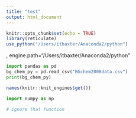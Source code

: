 ```yaml
---
title: "test"
output: html_document
---
```


```r
knitr::opts_chunk$set(echo = TRUE)
library(reticulate)
use_python("/Users/itbaxter/Anaconda2/python")
```

, engine.path="/Users/itbaxter/Anaconda2/python"

```python
import pandas as pd
bg_chem_py = pd.read_csv("BGchem2008data.csv")
print(bg_chem_py)
```


```r
names(knitr::knit_engines$get())
```

```python
import numpy as np

# ignore that function
```

